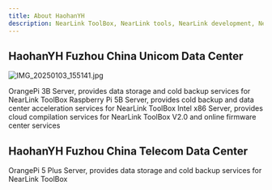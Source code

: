 ```yaml
---
title: About HaohanYH
description: NearLink ToolBox, NearLink tools, NearLink development, NearLink, NearLink ToolBox, HaohanYH, Haohanyh
---
```



## HaohanYH Fuzhou China Unicom Data Center

<LinkCard
  title="HaohanYH Fuzhou Headquarters China Unicom Data Center"
  href="//cucc.tj.fz.fj.nearlink-firmwares-software.haohanyh.ovh:44443/"
  description="Address: Vanke Plaza, No. 160 Jiaotong Road, Taijiang District, Fuzhou City, Fujian Province"
/>

![IMG_20250103_155141.jpg](https://s2.loli.net/2025/01/05/ui9W7PKDyp5ORls.jpg)

<CardGrid>
  <Card title="OrangePi ARM Server" icon="information">
    OrangePi 3B Server, provides data storage and cold backup services for NearLink ToolBox
  </Card>
  <Card title="Raspberry Pi ARM Server" icon="information">
    Raspberry Pi 5B Server, provides cold backup and data center acceleration services for NearLink ToolBox
  </Card>
  <Card title="Intel x86 Server" icon="information">
    Intel x86 Server, provides cloud compilation services for NearLink ToolBox V2.0 and online firmware center services
  </Card>
</CardGrid>

## HaohanYH Fuzhou China Telecom Data Center

<LinkCard
  title="HaohanYH Fuzhou Headquarters China Telecom Data Center"
  href="//haohanyh-ctcc.gcxstudio.cn/"
  description="Address: 15th Floor, Office 08, Building 1, Vanke Financial Port Center, West Side of Aogang Road, East Side of Gushan Bridge, Aofeng Street, Taijiang District, Fuzhou City, Fujian Province (Jiufu Digital Technology (Fuzhou) Information Technology Co., Ltd.)"
/>

<CardGrid>
  <Card title="OrangePi ARM Server" icon="information">
    OrangePi 5 Plus Server, provides data storage and cold backup services for NearLink ToolBox
  </Card>
</CardGrid>